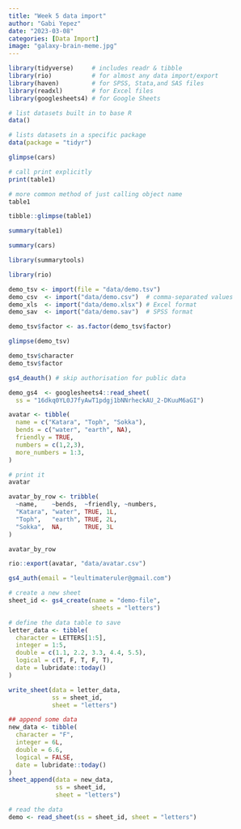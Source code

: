 ```yaml
---
title: "Week 5 data import"
author: "Gabi Yepez"
date: "2023-03-08"
categories: [Data Import]
image: "galaxy-brain-meme.jpg"
---
```


```r
library(tidyverse)     # includes readr & tibble
library(rio)           # for almost any data import/export
library(haven)         # for SPSS, Stata,and SAS files
library(readxl)        # for Excel files
library(googlesheets4) # for Google Sheets
```

```r

# list datasets built in to base R
data()

# lists datasets in a specific package
data(package = "tidyr")

```

```r

glimpse(cars)

# call print explicitly
print(table1)

# more common method of just calling object name
table1

tibble::glimpse(table1)

summary(table1)

```

```r

summary(cars)

```

```r

library(summarytools)

```

```r
library(rio)

demo_tsv <- import(file = "data/demo.tsv")
demo_csv  <- import("data/demo.csv")  # comma-separated values
demo_xls  <- import("data/demo.xlsx") # Excel format
demo_sav  <- import("data/demo.sav")  # SPSS format

demo_tsv$factor <- as.factor(demo_tsv$factor)

glimpse(demo_tsv)

demo_tsv$character
demo_tsv$factor
```

```r

gs4_deauth() # skip authorisation for public data

demo_gs4  <- googlesheets4::read_sheet(
  ss = "16dkq0YL0J7fyAwT1pdgj1bNNrheckAU_2-DKuuM6aGI")
```

```r

avatar <- tibble(
  name = c("Katara", "Toph", "Sokka"),
  bends = c("water", "earth", NA),
  friendly = TRUE,
  numbers = c(1,2,3),
  more_numbers = 1:3,
)

# print it
avatar
```

```r

avatar_by_row <- tribble(
  ~name,    ~bends,  ~friendly, ~numbers,
  "Katara", "water", TRUE, 1L,
  "Toph",   "earth", TRUE, 2L,
  "Sokka",  NA,      TRUE, 3L
)

avatar_by_row

```

```r
rio::export(avatar, "data/avatar.csv")
```

```r

gs4_auth(email = "leultimateruler@gmail.com")

# create a new sheet
sheet_id <- gs4_create(name = "demo-file", 
                       sheets = "letters")

# define the data table to save
letter_data <- tibble(
  character = LETTERS[1:5],
  integer = 1:5,
  double = c(1.1, 2.2, 3.3, 4.4, 5.5),
  logical = c(T, F, T, F, T),
  date = lubridate::today()
)

write_sheet(data = letter_data, 
            ss = sheet_id, 
            sheet = "letters")

## append some data
new_data <- tibble(
  character = "F",
  integer = 6L,
  double = 6.6,
  logical = FALSE,
  date = lubridate::today()
)
sheet_append(data = new_data,
             ss = sheet_id,
             sheet = "letters")

# read the data
demo <- read_sheet(ss = sheet_id, sheet = "letters")
```
